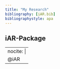 ```yaml
---
title: "My Research"
bibliography: [iAR.bib]
bibliographystyle: apa
---
```


## iAR-Package

---
nocite: |
  @iAR
---

::: {#refs}
:::


